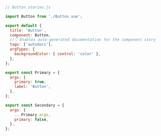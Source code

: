 ```js
// Button.stories.js

import Button from './Button.vue';

export default {
  title: 'Button',
  component: Button,
  //👇 Enables auto-generated documentation for the component story
  tags: ['autodocs'],
  argTypes: {
    backgroundColor: { control: 'color' },
  },
};

export const Primary = {
  args: {
    primary: true,
    label: 'Button',
  },
};

export const Secondary = {
  args: {
    ...Primary.args,
    primary: false,
  },
};
```
